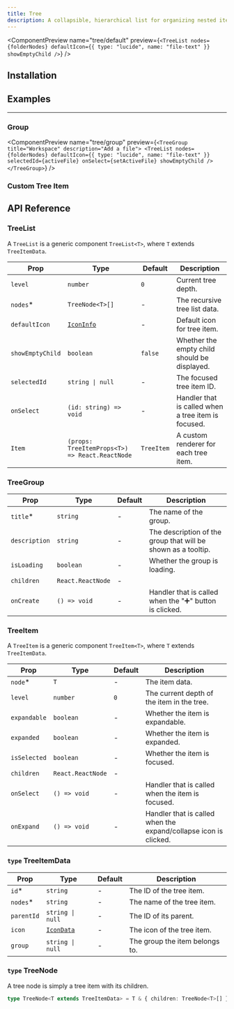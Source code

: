 ```yaml
---
title: Tree
description: A collapsible, hierarchical list for organizing nested items like folders and files.
---
```


<ComponentPreview
  name="tree/default"
  preview={`<TreeList
    nodes={folderNodes}
    defaultIcon={{ type: "lucide", name: "file-text" }}
    showEmptyChild
  />`}
/>

## Installation

<Installation packages="@notion-kit/tree" registryName="notion-ui" />

## Examples

---

### Group

<ComponentPreview
  name="tree/group"
  preview={`<TreeGroup title="Workspace" description="Add a file">
    <TreeList
      nodes={folderNodes}
      defaultIcon={{ type: "lucide", name: "file-text" }}
      selectedId={activeFile}
      onSelect={setActiveFile}
      showEmptyChild
    />
  </TreeGroup>`}
/>

### Custom Tree Item

<ComponentPreview name="tree/custom" />

## API Reference

### TreeList

A `TreeList` is a generic component `TreeList<T>`, where `T` extends `TreeItemData`.

| Prop             | Type                                                | Default    | Description                                         |
| ---------------- | --------------------------------------------------- | ---------- | --------------------------------------------------- |
| `level`          | `number`                                            | `0`        | Current tree depth.                                 |
| `nodes`\*        | `TreeNode<T>[]`                                     | -          | The recursive tree list data.                       |
| `defaultIcon`    | [`IconInfo`](/docs/blocks/icon-block#type-iconinfo) | -          | Default icon for tree item.                         |
| `showEmptyChild` | `boolean`                                           | `false`    | Whether the empty child should be displayed.        |
| `selectedId`     | `string \| null`                                    | -          | The focused tree item ID.                           |
| `onSelect`       | `(id: string) => void`                              | -          | Handler that is called when a tree item is focused. |
| `Item`           | `(props: TreeItemProps<T>) => React.ReactNode`      | `TreeItem` | A custom renderer for each tree item.               |

### TreeGroup

| Prop          | Type              | Default | Description                                                   |
| ------------- | ----------------- | ------- | ------------------------------------------------------------- |
| `title`\*     | `string`          | -       | The name of the group.                                        |
| `description` | `string`          | -       | The description of the group that will be shown as a tooltip. |
| `isLoading`   | `boolean`         | -       | Whether the group is loading.                                 |
| `children`    | `React.ReactNode` | -       |                                                               |
| `onCreate`    | `() => void`      | -       | Handler that is called when the "➕" button is clicked.       |

### TreeItem

A `TreeItem` is a generic component `TreeItem<T>`, where `T` extends `TreeItemData`.

| Prop         | Type              | Default | Description                                                      |
| ------------ | ----------------- | ------- | ---------------------------------------------------------------- |
| `node`\*     | `T`               | -       | The item data.                                                   |
| `level`      | `number`          | `0`     | The current depth of the item in the tree.                       |
| `expandable` | `boolean`         | -       | Whether the item is expandable.                                  |
| `expanded`   | `boolean`         | -       | Whether the item is expanded.                                    |
| `isSelected` | `boolean`         | -       | Whether the item is focused.                                     |
| `children`   | `React.ReactNode` | -       |                                                                  |
| `onSelect`   | `() => void`      | -       | Handler that is called when the item is focused.                 |
| `onExpand`   | `() => void`      | -       | Handler that is called when the expand/collapse icon is clicked. |

### `type` TreeItemData

| Prop       | Type                                                | Default | Description                    |
| ---------- | --------------------------------------------------- | ------- | ------------------------------ |
| `id`\*     | `string`                                            | -       | The ID of the tree item.       |
| `nodes`\*  | `string`                                            | -       | The name of the tree item.     |
| `parentId` | `string \| null`                                    | -       | The ID of its parent.          |
| `icon`     | [`IconData`](/docs/blocks/icon-block#type-icondata) | -       | The icon of the tree item.     |
| `group`    | `string \| null`                                    | -       | The group the item belongs to. |

### `type` TreeNode

A tree node is simply a tree item with its children.

```ts
type TreeNode<T extends TreeItemData> = T & { children: TreeNode<T>[] };
```
